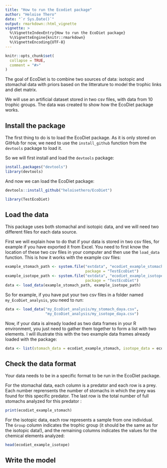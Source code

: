 ```yaml
---
title: "How to run the Ecodiet package"
author: "Heloise Thero"
date: "`r Sys.Date()`"
output: rmarkdown::html_vignette
vignette: >
  %\VignetteIndexEntry{How to run the EcoDiet package}
  %\VignetteEngine{knitr::rmarkdown}
  %\VignetteEncoding{UTF-8}
---
```


```r
knitr::opts_chunk$set(
  collapse = TRUE,
  comment = "#>"
)
```

The goal of EcoDiet is to combine two sources of data: isotopic and stomachal data with priors based on the litterature to model the trophic links and diet matrix.

We will use an artificial dataset stored in two csv files, with data from 10 trophic groups. The data was created to show how the EcoDiet package works. 

## Install the package

The first thing to do is to load the EcoDiet package. As it is only stored on GitHub for now, we need to use the `install_github` function from the `devtools` package to load it.

So we will first install and load the `devtools` package:

```r
install.packages("devtools")
library(devtools)

```

And now we can load the EcoDiet package:

```r
devtools::install_github("heloisethero/EcoDiet")
```

```r
library(TestEcoDiet)

```

## Load the data

This package uses both stomachal and isotopic data, and we will need two different files for each data source.

First we will explain how to do that if your data is stored in two csv files, for example if you have exported it from Excel. You need to first know the location of these two csv files in your computer and then use the `load_data` function. This is how it works with the example csv files:

```r
example_stomach_path <- system.file("extdata", "ecodiet_example_stomach.csv",
                                    package = "TestEcoDiet")
example_isotope_path <- system.file("extdata", "ecodiet_example_isotope.csv",
                                    package = "TestEcoDiet")
data <- load_data(example_stomach_path, example_isotope_path)
```

So for example, if you have put your two csv files in a folder named `my_EcoDiet_analysis`, you need to run:

```r
data <- load_data("my_EcoDiet_analysis/my_stomach_daya.csv", 
                  "my_EcoDiet_analysis/my_isotope_daya.csv")
```

Now, if your data is already loaded as two data frames in your R environment, you just need to gather them together to form a list with two elements. I will illustrate this with the two example data frames already loaded with the package:

```r
data <- list(stomach_data = ecodiet_example_stomach, isotope_data = ecodiet_example_isotope)

```

## Check the data format

Your data needs to be in a specific format to be run in the EcoDiet package.

For the stomachal data, each column is a predator and each row is a prey. Each number reprensents the number of stomachs in which the prey was found for this specific predator. The last row is the total number of full stomachs analyzed for this predator :

```r
print(ecodiet_example_stomach)

```

For the isotopic data, each row represents a sample from one individual. The `Group` column indicates the trophic group (it should be the same as for the isotopic data!), and the remaining columns indicates the values for the chemical elements analyzed:

```r
head(ecodiet_example_isotope)

```

## Write the model
